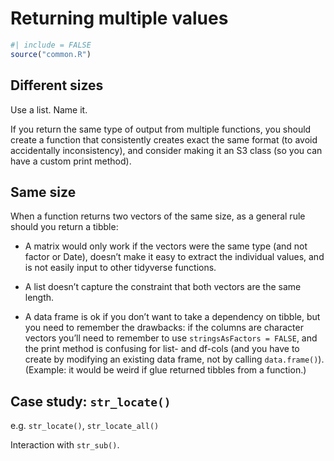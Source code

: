 # Returning multiple values {#sec-out-multi}

```r
#| include = FALSE
source("common.R")
```

## Different sizes

Use a list.
Name it.

If you return the same type of output from multiple functions, you should create a function that consistently creates exact the same format (to avoid accidentally inconsistency), and consider making it an S3 class (so you can have a custom print method).

## Same size

When a function returns two vectors of the same size, as a general rule should you return a tibble:

-   A matrix would only work if the vectors were the same type (and not factor or Date), doesn't make it easy to extract the individual values, and is not easily input to other tidyverse functions.

-   A list doesn't capture the constraint that both vectors are the same length.

-   A data frame is ok if you don't want to take a dependency on tibble, but you need to remember the drawbacks: if the columns are character vectors you'll need to remember to use `stringsAsFactors = FALSE`, and the print method is confusing for list- and df-cols (and you have to create by modifying an existing data frame, not by calling `data.frame()`).
    (Example: it would be weird if glue returned tibbles from a function.)

## Case study: `str_locate()`

e.g. `str_locate()`, `str_locate_all()`

Interaction with `str_sub()`.

